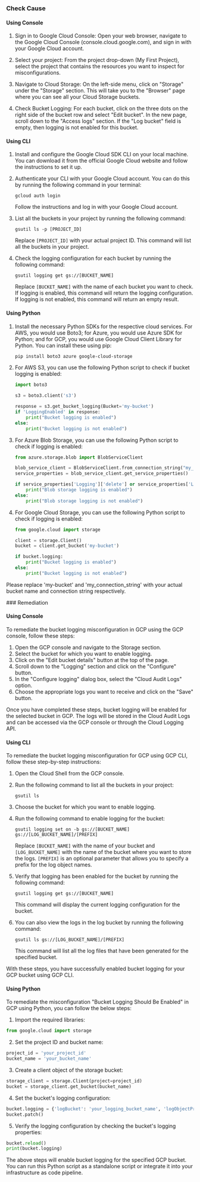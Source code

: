

<Tabs><Tab title='Cause'>
### Check Cause

#### Using Console

1. Sign in to Google Cloud Console: Open your web browser, navigate to the Google Cloud Console (console.cloud.google.com), and sign in with your Google Cloud account.

2. Select your project: From the project drop-down (My First Project), select the project that contains the resources you want to inspect for misconfigurations.

3. Navigate to Cloud Storage: On the left-side menu, click on "Storage" under the "Storage" section. This will take you to the "Browser" page where you can see all your Cloud Storage buckets.

4. Check Bucket Logging: For each bucket, click on the three dots on the right side of the bucket row and select "Edit bucket". In the new page, scroll down to the "Access logs" section. If the "Log bucket" field is empty, then logging is not enabled for this bucket.

#### Using CLI

1. Install and configure the Google Cloud SDK CLI on your local machine. You can download it from the official Google Cloud website and follow the instructions to set it up.

2. Authenticate your CLI with your Google Cloud account. You can do this by running the following command in your terminal:
   ```
   gcloud auth login
   ```
   Follow the instructions and log in with your Google Cloud account.

3. List all the buckets in your project by running the following command:
   ```
   gsutil ls -p [PROJECT_ID]
   ```
   Replace `[PROJECT_ID]` with your actual project ID. This command will list all the buckets in your project.

4. Check the logging configuration for each bucket by running the following command:
   ```
   gsutil logging get gs://[BUCKET_NAME]
   ```
   Replace `[BUCKET_NAME]` with the name of each bucket you want to check. If logging is enabled, this command will return the logging configuration. If logging is not enabled, this command will return an empty result.

#### Using Python

1. Install the necessary Python SDKs for the respective cloud services. For AWS, you would use Boto3; for Azure, you would use Azure SDK for Python; and for GCP, you would use Google Cloud Client Library for Python. You can install these using pip:

   ```bash
   pip install boto3 azure google-cloud-storage
   ```

2. For AWS S3, you can use the following Python script to check if bucket logging is enabled:

   ```python
   import boto3

   s3 = boto3.client('s3')

   response = s3.get_bucket_logging(Bucket='my-bucket')
   if 'LoggingEnabled' in response:
       print("Bucket logging is enabled")
   else:
       print("Bucket logging is not enabled")
   ```

3. For Azure Blob Storage, you can use the following Python script to check if logging is enabled:

   ```python
   from azure.storage.blob import BlobServiceClient

   blob_service_client = BlobServiceClient.from_connection_string("my_connection_string")
   service_properties = blob_service_client.get_service_properties()

   if service_properties['Logging']['delete'] or service_properties['Logging']['read'] or service_properties['Logging']['write']:
       print("Blob storage logging is enabled")
   else:
       print("Blob storage logging is not enabled")
   ```

4. For Google Cloud Storage, you can use the following Python script to check if logging is enabled:

   ```python
   from google.cloud import storage

   client = storage.Client()
   bucket = client.get_bucket('my-bucket')

   if bucket.logging:
       print("Bucket logging is enabled")
   else:
       print("Bucket logging is not enabled")
   ```
   
Please replace 'my-bucket' and 'my_connection_string' with your actual bucket name and connection string respectively.

</Tab>

<Tab title='Remediation'>
### Remediation

#### Using Console

To remediate the bucket logging misconfiguration in GCP using the GCP console, follow these steps:

1. Open the GCP console and navigate to the Storage section.
2. Select the bucket for which you want to enable logging.
3. Click on the "Edit bucket details" button at the top of the page.
4. Scroll down to the "Logging" section and click on the "Configure" button.
5. In the "Configure logging" dialog box, select the "Cloud Audit Logs" option.
6. Choose the appropriate logs you want to receive and click on the "Save" button.

Once you have completed these steps, bucket logging will be enabled for the selected bucket in GCP. The logs will be stored in the Cloud Audit Logs and can be accessed via the GCP console or through the Cloud Logging API.

#### Using CLI

To remediate the bucket logging misconfiguration for GCP using GCP CLI, follow these step-by-step instructions:

1. Open the Cloud Shell from the GCP console.

2. Run the following command to list all the buckets in your project:
   
   ```
   gsutil ls
   ```

3. Choose the bucket for which you want to enable logging.

4. Run the following command to enable logging for the bucket:

   ```
   gsutil logging set on -b gs://[BUCKET_NAME] gs://[LOG_BUCKET_NAME]/[PREFIX]
   ```
   Replace `[BUCKET_NAME]` with the name of your bucket and `[LOG_BUCKET_NAME]` with the name of the bucket where you want to store the logs. `[PREFIX]` is an optional parameter that allows you to specify a prefix for the log object names.

5. Verify that logging has been enabled for the bucket by running the following command:

   ```
   gsutil logging get gs://[BUCKET_NAME]
   ```
   This command will display the current logging configuration for the bucket.

6. You can also view the logs in the log bucket by running the following command:

   ```
   gsutil ls gs://[LOG_BUCKET_NAME]/[PREFIX]
   ```
   This command will list all the log files that have been generated for the specified bucket.

With these steps, you have successfully enabled bucket logging for your GCP bucket using GCP CLI.

#### Using Python

To remediate the misconfiguration "Bucket Logging Should Be Enabled" in GCP using Python, you can follow the below steps:

1. Import the required libraries:

```python
from google.cloud import storage
```

2. Set the project ID and bucket name:

```python
project_id = 'your_project_id'
bucket_name = 'your_bucket_name'
```

3. Create a client object of the storage bucket:

```python
storage_client = storage.Client(project=project_id)
bucket = storage_client.get_bucket(bucket_name)
```

4. Set the bucket's logging configuration:

```python
bucket.logging = {'logBucket': 'your_logging_bucket_name', 'logObjectPrefix': 'your_log_object_prefix'}
bucket.patch()
```

5. Verify the logging configuration by checking the bucket's logging properties:

```python
bucket.reload()
print(bucket.logging)
```

The above steps will enable bucket logging for the specified GCP bucket. You can run this Python script as a standalone script or integrate it into your infrastructure as code pipeline.


</Tab>
</Tabs>